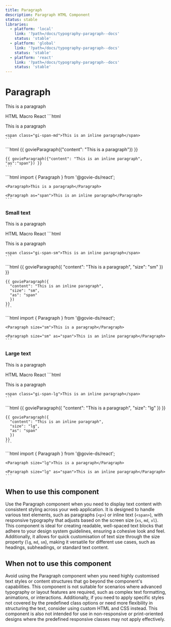 ```yaml
---
title: Paragraph
description: Paragraph HTML Component
status: stable
libraries:
  - platform: 'local'
    link: '?path=/docs/typography-paragraph--docs'
    status: 'stable'
  - platform: 'global'
    link: '?path=/docs/typography-paragraph--docs'
    status: 'stable'
  - platform: 'react'
    link: '?path=/docs/typography-paragraph--docs'
    status: 'stable'
---
```


# Paragraph

<ComponentStatusBlock componentId="paragraph" />

<Paragraph>This is a paragraph</Paragraph>

<Tabs id="tab1">
  <TabList>
    <TabItem value="tab11" checked>HTML</TabItem>
    <TabItem value="tab12">Macro</TabItem>
    <TabItem value="tab13">React</TabItem>
  </TabList>
  <TabPanel value="tab11">        
    ```html
    <p class="gi-paragraph-md">This is a paragraph</p>

    <span class="gi-span-md">This is an inline paragraph</span>
    ```
  </TabPanel>
  <TabPanel value="tab12">        
    ```html
    {{ govieParagraph({"content": "This is a paragraph"}) }}

    {{ govieParagraph({"content": "This is an inline paragraph", "as":"span"}) }}
    ```
  </TabPanel>
  <TabPanel value="tab13">
    ```html
    import { Paragraph } from '@govie-ds/react';

    <Paragraph>This is a paragraph</Paragraph>

    <Paragraph as="span">This is an inline paragraph</Paragraph>
    ```
  </TabPanel>
</Tabs>

### Small text

<Paragraph size="sm">This is a paragraph</Paragraph>

<Tabs id="tab2">
  <TabList>
    <TabItem value="tab21" checked>HTML</TabItem>
    <TabItem value="tab22">Macro</TabItem>
    <TabItem value="tab23">React</TabItem>
  </TabList>
  <TabPanel value="tab21">        
    ```html
    <p class="gi-paragraph-sm">This is a paragraph</p>

    <span class="gi-span-sm">This is an inline paragraph</span>
    ```
  </TabPanel>
  <TabPanel value="tab22">        
    ```html
    {{ govieParagraph({
      "content": "This is a paragraph", 
      "size": "sm"
      })
    }}

    {{ govieParagraph({
      "content": "This is an inline paragraph", 
      "size": "sm",
      "as": "span"
      })
    }}
    ```
  </TabPanel>
  <TabPanel value="tab23">
    ```html
    import { Paragraph } from '@govie-ds/react';

    <Paragraph size="sm">This is a paragraph</Paragraph>

    <Paragraph size="sm" as="span">This is an inline paragraph</Paragraph>
    ```
  </TabPanel>
</Tabs>

### Large text

<Paragraph size="lg">This is a paragraph</Paragraph>

<Tabs id="tab3">
  <TabList>
    <TabItem value="tab31" checked>HTML</TabItem>
    <TabItem value="tab32">Macro</TabItem>
    <TabItem value="tab33">React</TabItem>
  </TabList>
  <TabPanel value="tab31">        
    ```html
    <p class="gi-paragraph-lg">This is a paragraph</p>

    <span class="gi-span-lg">This is an inline paragraph</span>
    ```
  </TabPanel>
  <TabPanel value="tab32">        
    ```html
    {{ govieParagraph({
      "content": "This is a paragraph", 
      "size": "lg"
      })
    }}

    {{ govieParagraph({
      "content": "This is an inline paragraph", 
      "size": "lg",
      "as": "span"
      })
    }}
    ```
  </TabPanel>
  <TabPanel value="tab33">
    ```html
    import { Paragraph } from '@govie-ds/react';

    <Paragraph size="lg">This is a paragraph</Paragraph>

    <Paragraph size="lg" as="span">This is an inline paragraph</Paragraph>
    ```
  </TabPanel>
</Tabs>

## When to use this component

Use the Paragraph component when you need to display text content with consistent styling across your web application.
It is designed to handle various text elements, such as paragraphs (`<p>`) or inline text (`<span>`),
with responsive typography that adjusts based on the screen size (`xs`, `md`, `xl`).
This component is ideal for creating readable, well-spaced text blocks that adhere to your design system guidelines, ensuring a cohesive look and feel.
Additionally, it allows for quick customisation of text size through the size property (`lg`, `md`, `sm`), making it versatile for different use cases, such as headings, subheadings, or standard text content.

## When not to use this component

Avoid using the Paragraph component when you need highly customised text styles or content structures that go beyond the component's capabilities.
This component is not suitable for scenarios where advanced typography or layout features are required, such as complex text formatting, animations, or interactions.
Additionally, if you need to apply specific styles not covered by the predefined class options or need more flexibility in structuring the text, consider using custom HTML and CSS instead.
This component is also not intended for use in non-responsive or print-oriented designs where the predefined responsive classes may not apply effectively.
